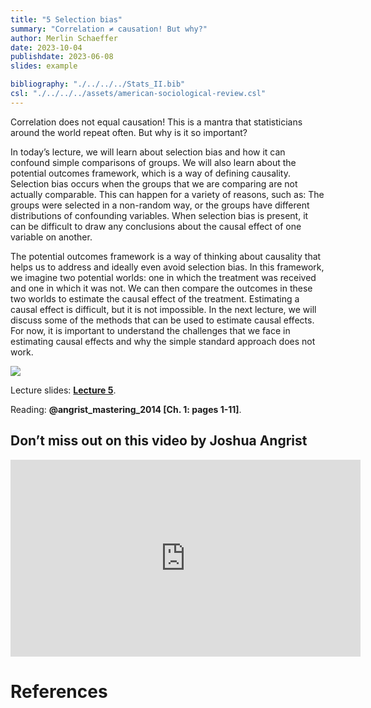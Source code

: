 ```yaml
---
title: "5 Selection bias"
summary: "Correlation ≠ causation! But why?"
author: Merlin Schaeffer
date: 2023-10-04
publishdate: 2023-06-08
slides: example

bibliography: "./../../../Stats_II.bib"
csl: "./../../../assets/american-sociological-review.csl"
---
```


Correlation does not equal causation! This is a mantra that statisticians around the world repeat often. But why is it so important?

In today's lecture, we will learn about selection bias and how it can confound simple comparisons of groups. We will also learn about the potential outcomes framework, which is a way of defining causality. Selection bias occurs when the groups that we are comparing are not actually comparable. This can happen for a variety of reasons, such as: The groups were selected in a non-random way, or the groups have different distributions of confounding variables. When selection bias is present, it can be difficult to draw any conclusions about the causal effect of one variable on another.

The potential outcomes framework is a way of thinking about causality that helps us to address and ideally even avoid selection bias. In this framework, we imagine two potential worlds: one in which the treatment was received and one in which it was not. We can then compare the outcomes in these two worlds to estimate the causal effect of the treatment. Estimating a causal effect is difficult, but it is not impossible. In the next lecture, we will discuss some of the methods that can be used to estimate causal effects. For now, it is important to understand the challenges that we face in estimating causal effects and why the simple standard approach does not work.

![](https://miro.medium.com/max/1400/0*M_2Lt3gq2wUHeTrI)

Lecture slides: [**Lecture 5**](/Lectures/5-Selection-bias/5-Selection-bias.html).

Reading: **@angrist_mastering_2014[Ch. 1: pages 1-11]**.

## Don't miss out on this video by Joshua Angrist
<iframe width="560" height="315" src="https://www.youtube.com/embed/6YrIDhaUQOE" title="YouTube video player" frameborder="0" allow="accelerometer; autoplay; clipboard-write; encrypted-media; gyroscope; picture-in-picture" allowfullscreen></iframe>

# References
